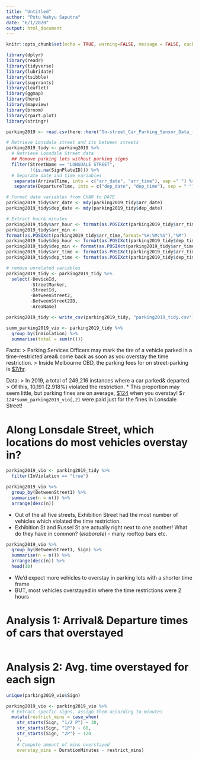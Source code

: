```yaml
---
title: "Untitled"
author: "Putu Wahyu Saputra"
date: "6/1/2020"
output: html_document
---
```


```r
knitr::opts_chunk$set(echo = TRUE, warning=FALSE, message = FALSE, cache=TRUE)
```

```r
library(dplyr)
library(readr)
library(tidyverse)
library(lubridate)
library(tsibble)
library(sugrrants)
library(leaflet)
library(ggmap)
library(here)
library(mapview)
library(broom)
library(rpart.plot)
library(stringr)
```

```r
parking2019 <- read.csv(here::here("On-street_Car_Parking_Sensor_Data_-_2019.csv"))
```

```r
# Retrieve Lonsdale street and its between streets
parking2019_tidy <- parking2019 %>%
  # Retrieve Lonsdale Street data
  ## Remove parking lots without parking signs  
  filter(StreetName == "LONSDALE STREET",
         !(is.na(SignPlateID))) %>% 
  # Separate date and time variables
   separate(ArrivalTime, into = c("arr_date", "arr_time"), sep =" ") %>%
   separate(DepartureTime, into = c("dep_date", "dep_time"), sep = " ")

# Format date variables from CHAR to DATE 
parking2019_tidy$arr_date <- mdy(parking2019_tidy$arr_date)
parking2019_tidy$dep_date <- mdy(parking2019_tidy$dep_date)

# Extract hour& minutes 
parking2019_tidy$arr_hour <- format(as.POSIXct(parking2019_tidy$arr_time,format="%H:%M:%S"),"%H")
parking2019_tidy$arr_min <- 
format(as.POSIXct(parking2019_tidy$arr_time,format="%H:%M:%S"),"%M")
parking2019_tidy$dep_hour <- format(as.POSIXct(parking2019_tidy$dep_time,format="%H:%M:%S"),"%H")
parking2019_tidy$dep_min <- format(as.POSIXct(parking2019_tidy$arr_time,format="%H:%M:%S"),"%M")
parking2019_tidy$arr_time <- format(as.POSIXct(parking2019_tidy$arr_time,format="%H:%M:%S"),"%H: %M")
parking2019_tidy$dep_time <- format(as.POSIXct(parking2019_tidy$dep_time,format="%H:%M:%S"),"%H: %M")

# remove unrelated variables
parking2019_tidy <- parking2019_tidy %>%
  select(-DeviceId,
         -StreetMarker,
         -StreetId,
         -BetweenStreet2,
         -BetweenStreet2ID,
         -AreaName) 
```

```r
parking2019_tidy <- write_csv(parking2019_tidy, "parking2019_tidy.csv")
```

```r
summ_parking2019_vio <- parking2019_tidy %>%
  group_by(InViolation) %>%
  summarise(total = sum(n()))
```

Facts:
> Parking Services Officers may mark the tire of a vehicle parked in a time-restricted area& come back as soon as you overstay the time restriction.
> Inside Melbourne CBD, the parking fees for on street-parking is [$7/hr](https://www.melbourne.vic.gov.au/parking-and-transport/parking/parking-locations-fees/Pages/parking-locations-and-fees.aspx).

Data:
> In 2019, a total of 249,216 instances where a car parked& departed.
> Of this, 10,191 (2.918%) violated the restriction.
* This proportion may seem little, but parking fines are on average, [$124](https://www.melbourne.vic.gov.au/parking-and-transport/parking/parking-fines/Pages/default.aspx#:~:text=Penalty%20amounts%E2%80%8B,State%20Government%20and%20increase%20annually.) when you overstay! $`r 124*summ_parking2019_vio[,2]` were paid just for the fines in Lonsdale Street!


# Along Lonsdale Street, which locations do most vehicles overstay in?

```r
parking2019_vio <- parking2019_tidy %>%
  filter(InViolation == "true")
```

```r
parking2019_vio %>%
  group_by(BetweenStreet1) %>%
  summarise(n = n()) %>%
  arrange(desc(n))
```

* Out of the all five streets, Exhibition Street had the most number of vehicles which violated the time restriction.
* Exhibition St and Russel St are actually right next to one another! What do they have in common? (*elaborate*) - many rooftop bars etc.

```r
parking2019_vio %>%
  group_by(BetweenStreet1, Sign) %>%
  summarise(n = n()) %>%
  arrange(desc(n)) %>%
  head(10)
```

* We'd expect more vehicles to overstay in parking lots with a shorter time frame
* BUT, most vehicles overstayed in where the time restrictions were 2 hours

# Analysis 1: Arrival& Departure times of cars that overstayed
```r

```


# Analysis 2: Avg. time overstayed for each sign
```r
unique(parking2019_vio$Sign)
```

```r
parking2019_vio <- parking2019_vio %>%
  # Extract specfic signs, assign them according to minutes
  mutate(restrict_mins = case_when(
    str_starts(Sign, "1/2 P") ~ 30, 
    str_starts(Sign, "1P") ~ 60,
    str_starts(Sign, "2P") ~ 120
    ),
    # Compute amount of mins overstayed
    overstay_mins = DurationMinutes - restrict_mins)
```

```r

```




